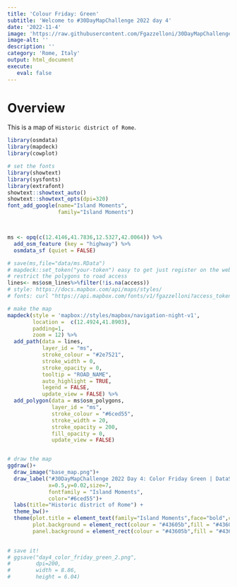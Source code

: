 ```yaml
---
title: 'Colour Friday: Green'
subtitle: 'Welcome to #30DayMapChallenge 2022 day 4'
date: '2022-11-4'
image: 'https://raw.githubusercontent.com/Fgazzelloni/30DayMapChallenge/master/2022/day4_color_friday_green/day4_color_friday_green.png'
image-alt: ''
description: ''
category: 'Rome, Italy'
output: html_document
execute: 
   eval: false
---
```


# Overview

This is a map of `Historic district of Rome`. 

```r

library(osmdata)
library(mapdeck)
library(cowplot)

# set the fonts
library(showtext)
library(sysfonts)
library(extrafont)
showtext::showtext_auto()
showtext::showtext_opts(dpi=320)
font_add_google(name="Island Moments",
                family="Island Moments")



ms <- opq(c(12.4146,41.7836,12.5327,42.0064)) %>% 
  add_osm_feature (key = "highway") %>%
  osmdata_sf (quiet = FALSE)

# save(ms,file="data/ms.RData")
# mapdeck::set_token("your-token") easy to get just register on the web-site mapbox.com
# restrict the polygons to road access
lines<- ms$osm_lines%>%filter(!is.na(access))
# style: https://docs.mapbox.com/api/maps/styles/
# fonts: curl "https://api.mapbox.com/fonts/v1/fgazzelloni?access_token=pk.eyJ1IjoiZmdhenplbGxvbmkiLCJhIjoiY2w5enphdHR3MGtkMjN2bnZja2s1eWRuaCJ9.akYCOcUXC7OJ7PkF1JZ86A

# make the map
mapdeck(style = 'mapbox://styles/mapbox/navigation-night-v1',
        location =  c(12.4924,41.8903),
        padding=1,
        zoom = 12) %>%
  add_path(data = lines,
           layer_id = "ms",
           stroke_colour = "#2e7521",
           stroke_width = 0,
           stroke_opacity = 0,
           tooltip = "ROAD_NAME",
           auto_highlight = TRUE,
           legend = FALSE,
           update_view = FALSE) %>%
  add_polygon(data = ms$osm_polygons,
              layer_id = "ms",
              stroke_colour = "#6ced55",
              stroke_width = 20,
              stroke_opacity = 200,
              fill_opacity = 0,
              update_view = FALSE) 


# draw the map
ggdraw()+
  draw_image("base_map.png")+
  draw_label("#30DayMapChallenge 2022 Day 4: Color Friday Green | DataSource: osmdata Rome, Italy | Map: Federica Gazzelloni (@fgazzelloni)",
             x=0.5,y=0.02,size=7,
             fontfamily = "Island Moments",
             color="#6ced55")+
  labs(title="Historic district of Rome") + 
  theme_bw()+
  theme(plot.title = element_text(family="Island Moments",face="bold",color="#6ced55"),
        plot.background = element_rect(colour = "#43605b",fill = "#43605b"),
        panel.background = element_rect(colour = "#43605b",fill = "#43605b")) 
 

# save it! 
# ggsave("day4_color_friday_green_2.png",
#        dpi=200,
#        width = 8.86,
#        height = 6.04)
```
